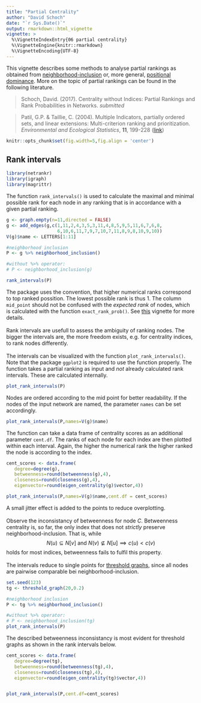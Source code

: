 ```yaml
---
title: "Partial Centrality"
author: "David Schoch"
date: "`r Sys.Date()`"
output: rmarkdown::html_vignette
vignette: >
  %\VignetteIndexEntry{06 partial centrality}
  %\VignetteEngine{knitr::rmarkdown}
  %\VignetteEncoding{UTF-8}
---
```


This vignette describes some methods to analyse partial rankings as obtained
from [neighborhood-inclusion](neighborhood_inclusion.html) or, more general,
[positional dominance](positional_dominance.html). More on the topic of
partial rankings can be found in the following literature.

> Schoch, David. (2017). Centrality without Indices: Partial Rankings and Rank 
Probabilities in Networks. *submitted*

> Patil, G.P. & Taillie, C. (2004). Multiple Indicators, partially ordered sets, 
and linear extensions: Multi-criterion ranking and prioritization. 
*Environmental and Ecological Statistics*, **11**, 199-228 ([link](https://link.springer.com/article/10.1023%2FB%3AEEST.0000027209.93218.d9))

```r
knitr::opts_chunk$set(fig.width=5,fig.align = 'center')
```

## Rank intervals

```r
library(netrankr)
library(igraph)
library(magrittr)
```

The function `rank_intervals()` is used to calculate the maximal and minimal possible 
rank for each node in any ranking that is in accordance with a given partial ranking. 

```r
g <- graph.empty(n=11,directed = FALSE)
g <- add_edges(g,c(1,11,2,4,3,5,3,11,4,8,5,9,5,11,6,7,6,8,
                   6,10,6,11,7,9,7,10,7,11,8,9,8,10,9,10))
V(g)$name <- LETTERS[1:11]

#neighborhood inclusion 
P <- g %>% neighborhood_inclusion()

#without %>% operator:
# P <- neighborhood_inclusion(g)

rank_intervals(P)
```

The package uses the convention, that higher numerical ranks correspond to top 
ranked possition. The lowest possible rank is thus 1. The column `mid_point` 
should not be confused with the *expected rank* of nodes, which is calculated
with the function `exact_rank_prob()`. See [this](probabilistic_cent.html) vignette
for more details.  
\
Rank intervals are usefull to assess the ambiguity of ranking nodes. The bigger
the intervals are, the more freedom exists, e.g. for centrality indices, to rank 
nodes differently.  
\
The intervals can be visualized with the function `plot_rank_intervals()`. Note
that the package `ggplot2` is required to use the function properly. The function 
takes a partial ranking as input and *not* already calculated rank intervals. 
These are calculated internally.

```r
plot_rank_intervals(P)
```

Nodes are ordered according to the mid point for better readability. If the nodes
of the input network are named, the parameter `names` can be set accordingly.

```r
plot_rank_intervals(P,names=V(g)$name)
```

The function can take a data frame of centrality scores as an additional parameter 
`cent.df`. The ranks of each node for each index are then plotted within each interval.
Again, the higher the numerical rank the higher ranked the node is according to the index.

```r

cent_scores <- data.frame(
   degree=degree(g),
   betweenness=round(betweenness(g),4),
   closeness=round(closeness(g),4),
   eigenvector=round(eigen_centrality(g)$vector,4))

plot_rank_intervals(P,names=V(g)$name,cent.df = cent_scores)
```

A small jitter effect is added to the points to reduce overplotting.  
\
Observe the inconsistancy
of betweenness for node $C$. Betweenness centrality is, so far, the only index that does not
*strictly* preserve neighborhood-inclusion. That is, while
$$
N(u)\subseteq N[v] \text{ and } N(v)\not\subseteq N[u] \implies c(u)<c(v)
$$
holds for most indices, betweenness fails to fulfil this property.  
\
The intervals reduce to single points for [threshold graphs](threshold_graph.html), 
since all nodes are pairwise comparable bei neighborhood-inclusion.
```r
set.seed(123)
tg <- threshold_graph(20,0.2)

#neighborhood inclusion 
P <- tg %>% neighborhood_inclusion()

#without %>% operator:
# P <- neighborhood_inclusion(tg)
plot_rank_intervals(P)
```

The described betweenness inconsistancy is most evident for threshold graphs as shown in
the rank intervals below.

```r
cent_scores <- data.frame(
   degree=degree(tg),
   betweenness=round(betweenness(tg),4),
   closeness=round(closeness(tg),4),
   eigenvector=round(eigen_centrality(tg)$vector,4))


plot_rank_intervals(P,cent.df=cent_scores)
```
